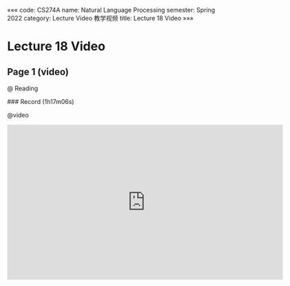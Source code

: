 «««
code: CS274A
name: Natural Language Processing
semester: Spring 2022
category: Lecture Video 教学视频
title: Lecture 18 Video
»»»

# Lecture 18 Video

## Page 1 (video)

@ Reading

<div class="markdown-body">
### Record (1h17m06s)
</div>

@video

<iframe src="https://sbfull.com/e/9qj1fok2pqe1.html" frameborder=0 marginwidth=0 marginheight=0 scrolling=no width=640 height=360 allowfullscreen></iframe>

